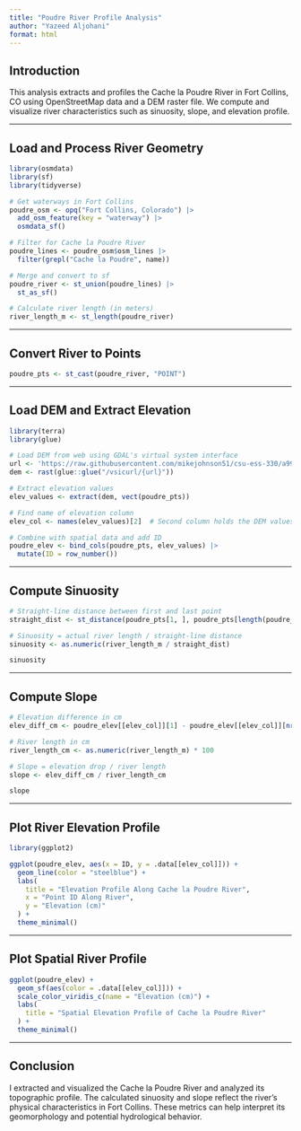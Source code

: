 ```yaml
---
title: "Poudre River Profile Analysis"
author: "Yazeed Aljohani"
format: html
---
```


## Introduction

This analysis extracts and profiles the Cache la Poudre River in Fort Collins, CO using OpenStreetMap data and a DEM raster file. We compute and visualize river characteristics such as sinuosity, slope, and elevation profile.

---

## Load and Process River Geometry

```r
library(osmdata)
library(sf)
library(tidyverse)

# Get waterways in Fort Collins
poudre_osm <- opq("Fort Collins, Colorado") |>
  add_osm_feature(key = "waterway") |>
  osmdata_sf()

# Filter for Cache la Poudre River
poudre_lines <- poudre_osm$osm_lines |>
  filter(grepl("Cache la Poudre", name))

# Merge and convert to sf
poudre_river <- st_union(poudre_lines) |>
  st_as_sf()

# Calculate river length (in meters)
river_length_m <- st_length(poudre_river)
```

---

## Convert River to Points

```r
poudre_pts <- st_cast(poudre_river, "POINT")
```

---

## Load DEM and Extract Elevation

```r
library(terra)
library(glue)

# Load DEM from web using GDAL's virtual system interface
url <- 'https://raw.githubusercontent.com/mikejohnson51/csu-ess-330/a993e03df117a76c609ff4c018055f8c821a6de9/resources/foco-elev.tif'
dem <- rast(glue::glue("/vsicurl/{url}"))
```

```r
# Extract elevation values
elev_values <- extract(dem, vect(poudre_pts))

# Find name of elevation column
elev_col <- names(elev_values)[2]  # Second column holds the DEM values

# Combine with spatial data and add ID
poudre_elev <- bind_cols(poudre_pts, elev_values) |>
  mutate(ID = row_number())
```

---

## Compute Sinuosity

```r
# Straight-line distance between first and last point
straight_dist <- st_distance(poudre_pts[1, ], poudre_pts[length(poudre_pts), ])

# Sinuosity = actual river length / straight-line distance
sinuosity <- as.numeric(river_length_m / straight_dist)

sinuosity
```

---

## Compute Slope

```r
# Elevation difference in cm
elev_diff_cm <- poudre_elev[[elev_col]][1] - poudre_elev[[elev_col]][nrow(poudre_elev)]

# River length in cm
river_length_cm <- as.numeric(river_length_m) * 100

# Slope = elevation drop / river length
slope <- elev_diff_cm / river_length_cm

slope
```

---

## Plot River Elevation Profile

```r
library(ggplot2)

ggplot(poudre_elev, aes(x = ID, y = .data[[elev_col]])) +
  geom_line(color = "steelblue") +
  labs(
    title = "Elevation Profile Along Cache la Poudre River",
    x = "Point ID Along River",
    y = "Elevation (cm)"
  ) +
  theme_minimal()
```

---

## Plot Spatial River Profile

```r
ggplot(poudre_elev) +
  geom_sf(aes(color = .data[[elev_col]])) +
  scale_color_viridis_c(name = "Elevation (cm)") +
  labs(
    title = "Spatial Elevation Profile of Cache la Poudre River"
  ) +
  theme_minimal()
```

---

## Conclusion

I extracted and visualized the Cache la Poudre River and analyzed its topographic profile. The calculated sinuosity and slope reflect the river's physical characteristics in Fort Collins. These metrics can help interpret its geomorphology and potential hydrological behavior.
